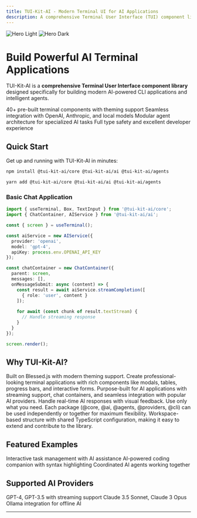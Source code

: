 ```yaml
---
title: TUI-Kit-AI - Modern Terminal UI for AI Applications
description: A comprehensive Terminal User Interface (TUI) component library for building AI-powered CLI applications and agents
---
```


<img
  className="block dark:hidden"
  src="/images/hero-light.png"
  alt="Hero Light"
/>
<img
  className="hidden dark:block"
  src="/images/hero-dark.png"
  alt="Hero Dark"
/>

# Build Powerful AI Terminal Applications

TUI-Kit-AI is a **comprehensive Terminal User Interface component library** designed specifically for building modern AI-powered CLI applications and intelligent agents.

<CardGroup cols={2}>
  <Card
    title="Rich TUI Components"
    icon="palette"
    href="/components/overview"
  >
    40+ pre-built terminal components with theming support
  </Card>
  <Card
    title="AI Integration"
    icon="brain"
    href="/ai/overview"
  >
    Seamless integration with OpenAI, Anthropic, and local models
  </Card>
  <Card
    title="Agent System"
    icon="robot"
    href="/agents/introduction"
  >
    Modular agent architecture for specialized AI tasks
  </Card>
  <Card
    title="TypeScript First"
    icon="code"
    href="/getting-started/first-app"
  >
    Full type safety and excellent developer experience
  </Card>
</CardGroup>

## Quick Start

Get up and running with TUI-Kit-AI in minutes:

<CodeGroup>

```bash npm
npm install @tui-kit-ai/core @tui-kit-ai/ai @tui-kit-ai/agents
```

```bash yarn
yarn add @tui-kit-ai/core @tui-kit-ai/ai @tui-kit-ai/agents
```

</CodeGroup>

### Basic Chat Application

```typescript
import { useTerminal, Box, TextInput } from '@tui-kit-ai/core';
import { ChatContainer, AIService } from '@tui-kit-ai/ai';

const { screen } = useTerminal();

const aiService = new AIService({
  provider: 'openai',
  model: 'gpt-4',
  apiKey: process.env.OPENAI_API_KEY
});

const chatContainer = new ChatContainer({
  parent: screen,
  messages: [],
  onMessageSubmit: async (content) => {
    const result = await aiService.streamCompletion([
      { role: 'user', content }
    ]);
    
    for await (const chunk of result.textStream) {
      // Handle streaming response
    }
  }
});

screen.render();
```

## Why TUI-Kit-AI?

<AccordionGroup>
  <Accordion title="🎨 Beautiful Terminal UIs">
    Built on Blessed.js with modern theming support. Create professional-looking terminal applications with rich components like modals, tables, progress bars, and interactive forms.
  </Accordion>

  <Accordion title="🤖 AI-First Architecture">
    Purpose-built for AI applications with streaming support, chat containers, and seamless integration with popular AI providers. Handle real-time AI responses with visual feedback.
  </Accordion>

  <Accordion title="🏗️ Modular Design">
    Use only what you need. Each package (@core, @ai, @agents, @providers, @cli) can be used independently or together for maximum flexibility.
  </Accordion>

  <Accordion title="📦 Monorepo Architecture">
    Workspace-based structure with shared TypeScript configuration, making it easy to extend and contribute to the library.
  </Accordion>
</AccordionGroup>

## Featured Examples

<CardGroup cols={3}>
  <Card
    title="Todo Agent"
    icon="list-check"
    href="/examples/todo-app"
  >
    Interactive task management with AI assistance
  </Card>
  <Card
    title="Code Assistant"
    icon="code"
    href="/examples/chat-assistant"
  >
    AI-powered coding companion with syntax highlighting
  </Card>
  <Card
    title="Multi-Agent System"
    icon="users"
    href="/examples/multi-agent-system"
  >
    Coordinated AI agents working together
  </Card>
</CardGroup>

## Supported AI Providers

<CardGroup cols={3}>
  <Card
    title="OpenAI"
    icon="openai"
  >
    GPT-4, GPT-3.5 with streaming support
  </Card>
  <Card
    title="Anthropic"
    icon="anthropic"  
  >
    Claude 3.5 Sonnet, Claude 3 Opus
  </Card>
  <Card
    title="Local Models"
    icon="server"
  >
    Ollama integration for offline AI
  </Card>
</CardGroup>

---

<Snippet file="cta-section.mdx" />